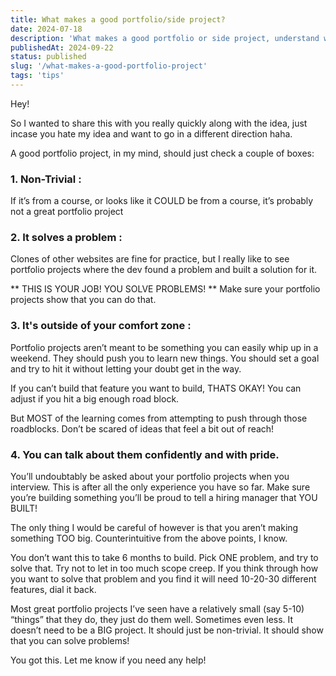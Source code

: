 ```yaml
---
title: What makes a good portfolio/side project? 
date: 2024-07-18
description: 'What makes a good portfolio or side project, understand what that needs.'
publishedAt: 2024-09-22
status: published
slug: '/what-makes-a-good-portfolio-project'
tags: 'tips'
---
```


Hey!

So I wanted to share this with you really quickly along with the idea, just incase you hate my idea and want to go in a different direction haha.

A good portfolio project, in my mind, should just check a couple of boxes:

### 1. Non-Trivial :

 If it’s from a course, or looks like it COULD be from a course, it’s
probably not a great portfolio project

### 2. It solves a problem :

Clones of other websites are fine for practice, but I really like
to see portfolio projects where the dev found a problem and built a solution for it.

** THIS IS YOUR JOB! YOU SOLVE PROBLEMS! ** Make sure your portfolio projects
show that you can do that.

### 3. It's outside of your comfort zone :

Portfolio projects aren’t meant to be something you can easily whip up in a weekend. They should push you to learn new things. You should set a goal and try to hit it without letting your doubt get in the way.

If you can’t build that feature you want to build, THATS OKAY! You can adjust if you hit a
big enough road block.

But MOST of the learning comes from attempting to push through those roadblocks. Don’t be scared of ideas that feel a bit out of reach!

### 4. You can talk about them confidently and with pride.

You’ll undoubtably be asked about your portfolio projects when you interview. This is after all the only experience you have so far. Make sure you’re building something you’ll be proud to tell a hiring
manager that YOU BUILT!


The only thing I would be careful of however is that you aren’t making something TOO
big. Counterintuitive from the above points, I know.

You don’t want this to take 6 months to build. Pick ONE problem, and try to solve that.
Try not to let in too much scope creep. If you think through how you want to solve that
problem and you find it will need 10-20-30 different features, dial it back.

Most great portfolio projects I’ve seen have a relatively small (say 5-10) “things” that
they do, they just do them well. Sometimes even less. It doesn’t need to be a BIG
project. It should just be non-trivial. It should show that you can solve problems!

You got this. Let me know if you need any help!
